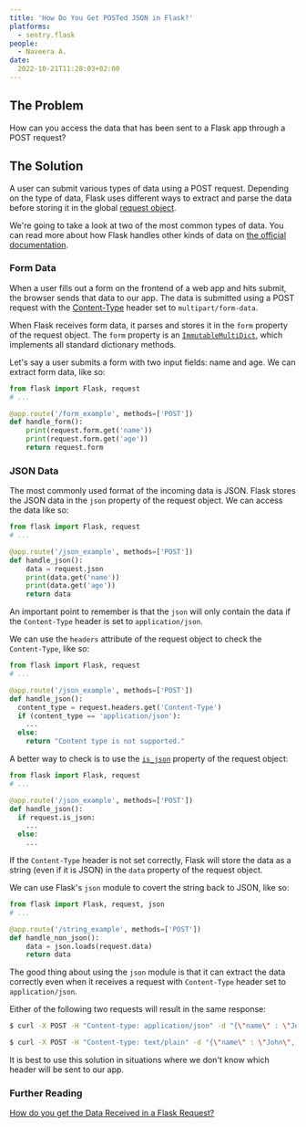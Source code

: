 ```yaml
---
title: 'How Do You Get POSTed JSON in Flask?'
platforms: 
  - sentry.flask
people: 
  - Naveera A.
date:
  2022-10-21T11:28:03+02:00
---
```


## The Problem

How can you access the data that has been sent to a Flask app through a POST request?

## The Solution

A user can submit various types of data using a POST request. Depending on the type of data, Flask uses different ways to extract and parse the data before storing it in the global [request object](https://flask.palletsprojects.com/en/latest/api/?highlight=request#flask.request).

We're going to take a look at two of the most common types of data. You can read more about how Flask handles other kinds of data on [the official documentation](https://flask.palletsprojects.com/en/latest/api/?highlight=request#flask.Request).

### Form Data

When a user fills out a form on the frontend of a web app and hits submit, the browser sends that data to our app. The data is submitted using a POST request with the [Content-Type](https://developer.mozilla.org/en-US/docs/Web/HTTP/Headers/Content-Type) header set to `multipart/form-data`.

When Flask receives form data, it parses and stores it in the `form` property of the request object. The `form` property is an [`ImmutableMultiDict`](https://werkzeug.palletsprojects.com/en/latest/datastructures/#werkzeug.datastructures.ImmutableMultiDict "(in Werkzeug v2.2.x)"), which implements all standard dictionary methods.

Let's say a user submits a form with two input fields: name and age. We can extract form data, like so:

```python
from flask import Flask, request
# ...

@app.route('/form_example', methods=['POST'])
def handle_form():
	print(request.form.get('name'))
	print(request.form.get('age'))
	return request.form
```

### JSON Data

The most commonly used format of the incoming data is JSON. Flask stores the JSON data in the `json` property of the request object. We can access the data like so:

```python
from flask import Flask, request
# ...

@app.route('/json_example', methods=['POST'])
def handle_json():
    data = request.json
    print(data.get('name'))
    print(data.get('age'))
    return data
```

An important point to remember is that the `json` will only contain the data if the `Content-Type` header is set to `application/json`.

We can use the `headers` attribute of the request object to check the `Content-Type`, like so:

```python
from flask import Flask, request
# ...

@app.route('/json_example', methods=['POST'])
def handle_json():
  content_type = request.headers.get('Content-Type')
  if (content_type == 'application/json'):
    ...
  else:
    return "Content type is not supported."
```

A better way to check is to use the [`is_json`](https://flask.palletsprojects.com/en/latest/api/?highlight=json#flask.Request.is_json) property of the request object:

```python
from flask import Flask, request
# ...

@app.route('/json_example', methods=['POST'])
def handle_json():
  if request.is_json:
    ...
  else:
    ...
```

If the `Content-Type` header is not set correctly, Flask will store the data as a string (even if it is JSON) in the `data` property of the request object.

We can use Flask's `json` module to covert the string back to JSON, like so:

```python
from flask import Flask, request, json
# ...

@app.route('/string_example', methods=['POST'])
def handle_non_json():
	data = json.loads(request.data)
	return data
```

The good thing about using the `json` module is that it can extract the data correctly even when it receives a request with `Content-Type` header set to `application/json`.

Either of the following two requests will result in the same response:

```bash
$ curl -X POST -H "Content-type: application/json" -d "{\"name\" : \"John\", \"age\" : \"5\"}" "localhost:5000/string_example"
```

```bash
$ curl -X POST -H "Content-type: text/plain" -d "{\"name\" : \"John\", \"age\" : \"5\"}" "localhost:5000/string_example"
```

It is best to use this solution in situations where we don't know which header will be sent to our app.

### Further Reading

[How do you get the Data Received in a Flask Request?](https://sentry.io/answers/get-data-flask-request/)
